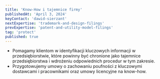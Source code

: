 ```yaml
---
title: 'Know-How i tajemnice firmy'
publishedAt: 'April 3, 2024'
keyContact: 'dawid-sierzant'
nextExpertise: 'trademark-and-design-filings'
prevExpertise: 'patent-and-utility-model-filings'
tag: 'protect'
published: true
---
```


- Pomagamy klientom w identyfikacji kluczowych informacji w przedsiębiorstwie, które powinny być chronione jako tajemnice przedsiębiorstwa i wdrożeniu odpowiednich procedur w tym zakresie.
- Przygotowujemy umowy o zachowaniu poufności z kluczowymi dostawcami i pracownikami oraz umowy licencyjne na know-how.
